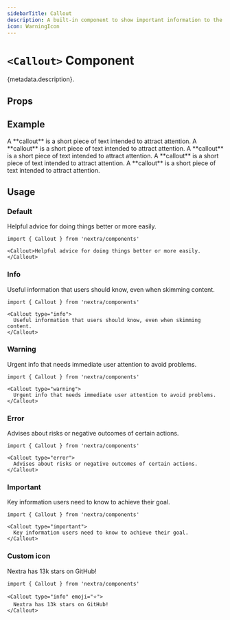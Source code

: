 ```yaml
---
sidebarTitle: Callout
description: A built-in component to show important information to the reader
icon: WarningIcon
---
```



# `<Callout>` Component

{metadata.description}.

## Props

<APIDocs componentName="Callout" />

## Example

<Callout>
  A **callout** is a short piece of text intended to attract attention.
</Callout>

<Callout type="info">
  A **callout** is a short piece of text intended to attract attention.
</Callout>

<Callout type="warning">
  A **callout** is a short piece of text intended to attract attention.
</Callout>

<Callout type="error">
  A **callout** is a short piece of text intended to attract attention.
</Callout>

<Callout type="important">
  A **callout** is a short piece of text intended to attract attention.
</Callout>

## Usage

### Default

<Callout>Helpful advice for doing things better or more easily.</Callout>

```mdx
import { Callout } from 'nextra/components'

<Callout>Helpful advice for doing things better or more easily.</Callout>
```

### Info

<Callout type="info">
  Useful information that users should know, even when skimming content.
</Callout>

```mdx
import { Callout } from 'nextra/components'

<Callout type="info">
  Useful information that users should know, even when skimming content.
</Callout>
```

### Warning

<Callout type="warning">
  Urgent info that needs immediate user attention to avoid problems.
</Callout>

```mdx
import { Callout } from 'nextra/components'

<Callout type="warning">
  Urgent info that needs immediate user attention to avoid problems.
</Callout>
```

### Error

<Callout type="error">
  Advises about risks or negative outcomes of certain actions.
</Callout>

```mdx
import { Callout } from 'nextra/components'

<Callout type="error">
  Advises about risks or negative outcomes of certain actions.
</Callout>
```

### Important

<Callout type="important">
  Key information users need to know to achieve their goal.
</Callout>

```mdx
import { Callout } from 'nextra/components'

<Callout type="important">
  Key information users need to know to achieve their goal.
</Callout>
```

### Custom icon

<Callout type="info" emoji="⭐">
  Nextra has 13k stars on GitHub!
</Callout>

```mdx
import { Callout } from 'nextra/components'

<Callout type="info" emoji="⭐">
  Nextra has 13k stars on GitHub!
</Callout>
```

